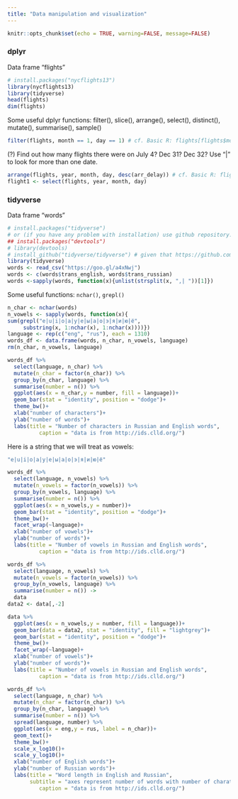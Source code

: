 ```yaml
---
title: "Data manipulation and visualization"
---
```


```r
knitr::opts_chunk$set(echo = TRUE, warning=FALSE, message=FALSE)
```

### dplyr

Data frame "flights"
```r
# install.packages("nycflights13")
library(nycflights13)
library(tidyverse)
head(flights)
dim(flights)
```
Some useful dplyr functions: filter(), slice(), arrange(), select(), distinct(), mutate(), summarise(), sample()
```r
filter(flights, month == 1, day == 1) # cf. Basic R: flights[flights$month == 1 & flights$day == 1, ]
```
(?) Find out how many flights there were on July 4? Dec 31? Dec 32? Use "|" to look for more than one date.
```r
arrange(flights, year, month, day, desc(arr_delay)) # cf. Basic R: flights[order(flights$arr_delay, decreasing = TRUE), ]
flight1 <- select(flights, year, month, day)
```


### tidyverse

Data frame "words"
```r
# install.packages("tidyverse")
# or (if you have any problem with installation) use github repository:
## install.packages("devtools")
# library(devtools)
# install_github("tidyverse/tidyverse") # given that https://github.com/tidyverse/tidyvers is a path, quotation marks are obligatory
library(tidyverse)
words <- read_csv("https://goo.gl/a4xNwj")
words <- c(words$trans_english, words$trans_russian)
words <-sapply(words, function(x){unlist(strsplit(x, ",| "))[1]})
```
Some useful functions: `nchar()`,  `grepl()`
```r
n_char <- nchar(words)
n_vowels <- sapply(words, function(x){
sum(grepl("e|u|i|o|a|у|е|ы|а|о|э|я|и|ю|ё",
     substring(x, 1:nchar(x), 1:nchar(x))))})
language <- rep(c("eng", "rus"), each = 1310)
words_df <- data.frame(words, n_char, n_vowels, language)
rm(n_char, n_vowels, language)
```
```r
words_df %>%
  select(language, n_char) %>% 
  mutate(n_char = factor(n_char)) %>% 
  group_by(n_char, language) %>% 
  summarise(number = n()) %>% 
  ggplot(aes(x = n_char,y = number, fill = language))+
  geom_bar(stat = "identity", position = "dodge")+
  theme_bw()+
  xlab("number of characters")+
  ylab("number of words")+
  labs(title = "Number of characters in Russian and English words",
          caption = "data is from http://ids.clld.org/")
```

Here is a string that we will treat as vowels:
```r
"e|u|i|o|a|у|е|ы|а|о|э|я|и|ю|ё"
```

```r
words_df %>%
  select(language, n_vowels) %>% 
  mutate(n_vowels = factor(n_vowels)) %>% 
  group_by(n_vowels, language) %>% 
  summarise(number = n()) %>% 
  ggplot(aes(x = n_vowels,y = number))+
  geom_bar(stat = "identity", position = "dodge")+
  theme_bw()+
  facet_wrap(~language)+
  xlab("number of vowels")+
  ylab("number of words")+
  labs(title = "Number of vowels in Russian and English words",
          caption = "data is from http://ids.clld.org/")
```

```r
words_df %>%
  select(language, n_vowels) %>% 
  mutate(n_vowels = factor(n_vowels)) %>% 
  group_by(n_vowels, language) %>% 
  summarise(number = n()) ->
  data
data2 <- data[,-2]

data %>% 
  ggplot(aes(x = n_vowels,y = number, fill = language))+
  geom_bar(data = data2, stat = "identity", fill = "lightgrey")+
  geom_bar(stat = "identity", position = "dodge")+
  theme_bw()+
  facet_wrap(~language)+
  xlab("number of vowels")+
  ylab("number of words")+
  labs(title = "Number of vowels in Russian and English words",
          caption = "data is from http://ids.clld.org/")
```

```r
words_df %>%
  select(language, n_char) %>% 
  mutate(n_char = factor(n_char)) %>% 
  group_by(n_char, language) %>% 
  summarise(number = n()) %>% 
  spread(language, number) %>% 
  ggplot(aes(x = eng,y = rus, label = n_char))+
  geom_text()+
  theme_bw()+
  scale_x_log10()+
  scale_y_log10()+
  xlab("number of English words")+
  ylab("number of Russian words")+
  labs(title = "Word length in English and Russian",
       subtitle = "axes represent number of words with number of charaters represented by label",
          caption = "data is from http://ids.clld.org/")
```

